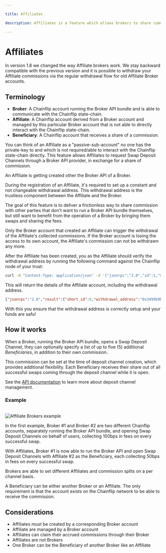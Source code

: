 ```yaml
---

title: Affiliates

description: Affiliates is a feature which allows brokers to share commission.

---
```



# Affiliates
<Callout type="info">In version 1.8 we changed the way Affiliate brokers work. We stay backward compatible with the previous version and it is possible to withdraw your Affiliate commissions via the regular withdrawal flow for old Affiliate Broker accounts.</Callout>

## Terminology

- **Broker**: A Chainflip account running the Broker API bundle and is able to communicate with the Chainflip state-chain.
- **Affiliate**: A Chainflip account derived from a Broker account and managed by this particular Broker account that is not able to directly interact with the Chainflip state-chain.
- **Beneficiary**: A Chainflip account that receives a share of a commission.

You can think of an Affiliate as a "passive-sub-account" no one has the private-key to and which is not required/able to interact with the 
Chainflip state-chain directly. This feature allows Affiliates to request Swap Deposit Channels through a Broker API provider, in exchange for a share of commission.

An Affiliate is getting created other the Broker API of a Broker.

During the registration of an Affiliate, it's required to set up a constant and not changeable withdrawal address. This withdrawal address is the trustless component between the Affiliate and the Broker.

The goal of this feature is to deliver a frictionless way to share commission with other parties that don't want to run a Broker API bundle themselves, but still want to benefit from the operation of a Broker by bringing them swaps and sharing the fees.

<Callout type="warning">
Only the Broker account that created an Affiliate can trigger the withdrawal of the Affiliate's collected commissions. If the Broker account is losing the access to its own account, the Affiliate's commission can not be withdrawn any more.
</Callout>

After the Affiliate has been created, you as the Affiliate should verify the withdrawal address by running the following command against the Chainflip node of your trust:

```bash
curl -H "Content-Type: application/json" -d '{"jsonrpc":"2.0","id":1,"method":"cf_get_affiliate_account_details","params": ["BROKER_ACCOUNT_ID", "AFFILIATE_ACCOUNT_ID"]}' https://mainnet-rpc.chainflip.io
```

This will return the details of the Affiliate account, including the withdrawal address.

```json
{"jsonrpc":"2.0","result":{"short_id":0,"withdrawal_address":"0x3499b9b27ec38fe019299498958c451d294f6b5e"},"id":1}
```

With this you ensure that the withdrawal address is correctly setup and your funds are safu!

## How it works

When a Broker, running the Broker API bundle, opens a Swap Deposit Channel, they can optionally specify a list of up to five (5) additional *Beneficiaries*, in addition to their own commission.

This commission can be set at the time of deposit channel creation, which provides additional flexibility.
Each Beneficiary receives their share out of all successful swaps coming through the deposit channel while it is open.

See the [API documentation](broker-api#broker_request_swap_deposit_address) to learn more about deposit channel management.

### Example

<br />
<img src="/swapping/affiliate_brokers.png" alt="Affiliate Brokers example" />
<br />

In the first example, Broker #1 and Broker #2 are two different Chainflip accounts, separately running the Broker API bundle, and opening Swap Deposit Channels on behalf of users, collecting 100bps in fees on every successful swap.

With Affiliates, Broker #1 is now able to run the Broker API and open Swap Deposit Channels with Affiliate #2 as the Beneficiary, each collecting 50bps in fees on every successful swap.

Brokers are able to set different Affiliates and commission splits on a per channel basis.

<Callout type="info">
A Beneficiary can be either another Broker or an Affiliate. The only requirement is that the account exists on the Chainflip network to be able to receive the commission.
</Callout>

## Considerations

- Affiliates *must* be created by a corresponding Broker account
- Affiliate are managed by a Broker account
- Affiliates can claim their accrued commissions through their Broker
- Affiliates are not Brokers
- One Broker can be the Beneficiary of another Broker like an Affiliate
